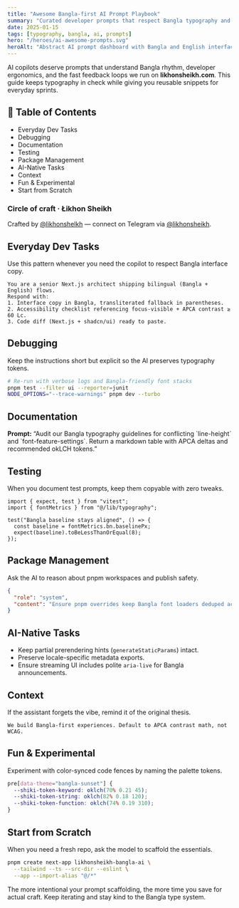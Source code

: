```yaml
---
title: "Awesome Bangla-first AI Prompt Playbook"
summary: "Curated developer prompts that respect Bangla typography and modern Next.js workflows."
date: 2025-01-15
tags: [typography, bangla, ai, prompts]
hero: "/heroes/ai-awesome-prompts.svg"
heroAlt: "Abstract AI prompt dashboard with Bangla and English interface elements"
---
```



AI copilots deserve prompts that understand Bangla rhythm, developer ergonomics, and the fast feedback loops we run on **likhonsheikh.com**. This guide keeps typography in check while giving you reusable snippets for everyday sprints.

## 🌟 Table of Contents

- Everyday Dev Tasks
- Debugging
- Documentation
- Testing
- Package Management
- AI-Native Tasks
- Context
- Fun & Experimental
- Start from Scratch

<Card className="space-y-4 bg-gradient-to-br from-sky-900/60 via-purple-900/40 to-emerald-900/50 border-white/10 p-6 text-white">
  <h3 className="text-lg font-semibold">Circle of craft · Łikhon Sheikh</h3>
  <p className="text-sm text-white/80">
    Crafted by <a href="https://github.com/likhonshelkh" className="underline decoration-sky-300 decoration-dashed underline-offset-4">@likhonshelkh</a> — connect on Telegram via <a href="https://t.me/likhonsheikh" className="underline decoration-emerald-300 underline-offset-4">@likhonsheikh</a>.
  </p>
</Card>

## Everyday Dev Tasks

Use this pattern whenever you need the copilot to respect Bangla interface copy.

```mdx filename="prompt.md"
You are a senior Next.js architect shipping bilingual (Bangla + English) flows.
Respond with:
1. Interface copy in Bangla, transliterated fallback in parentheses.
2. Accessibility checklist referencing focus-visible + APCA contrast ≥ 60 Lc.
3. Code diff (Next.js + shadcn/ui) ready to paste.
```

## Debugging

Keep the instructions short but explicit so the AI preserves typography tokens.

```bash filename="debug.sh"
# Re-run with verbose logs and Bangla-friendly font stacks
pnpm test --filter ui --reporter=junit
NODE_OPTIONS="--trace-warnings" pnpm dev --turbo
```

## Documentation

<Card className="bg-white/5 border-white/10 p-6 text-sm leading-relaxed">
  <strong>Prompt:</strong> “Audit our Bangla typography guidelines for conflicting `line-height` and `font-feature-settings`. Return a markdown table with APCA deltas and recommended okLCH tokens.”
</Card>

## Testing

When you document test prompts, keep them copyable with zero tweaks.

```tsx filename="tests/font-system.test.tsx"
import { expect, test } from "vitest";
import { fontMetrics } from "@/lib/typography";

test("Bangla baseline stays aligned", () => {
  const baseline = fontMetrics.bn.baselinePx;
  expect(baseline).toBeLessThanOrEqual(8);
});
```

## Package Management

Ask the AI to reason about pnpm workspaces and publish safety.

```json filename="prompt.json"
{
  "role": "system",
  "content": "Ensure pnpm overrides keep Bangla font loaders deduped across apps."
}
```

## AI-Native Tasks

- Keep partial prerendering hints (`generateStaticParams`) intact.
- Preserve locale-specific metadata exports.
- Ensure streaming UI includes polite `aria-live` for Bangla announcements.

## Context

If the assistant forgets the vibe, remind it of the original thesis.

```text
We build Bangla-first experiences. Default to APCA contrast math, not WCAG.
```

## Fun & Experimental

Experiment with color-synced code fences by naming the palette tokens.

```css filename="app/globals.css"
pre[data-theme="bangla-sunset"] {
  --shiki-token-keyword: oklch(70% 0.21 45);
  --shiki-token-string: oklch(82% 0.18 120);
  --shiki-token-function: oklch(74% 0.19 310);
}
```

## Start from Scratch

When you need a fresh repo, ask the model to scaffold the essentials.

```bash filename="scaffold.sh"
pnpm create next-app likhonsheikh-bangla-ai \
  --tailwind --ts --src-dir --eslint \
  --app --import-alias "@/*"
```

The more intentional your prompt scaffolding, the more time you save for actual craft. Keep iterating and stay kind to the Bangla type system.
